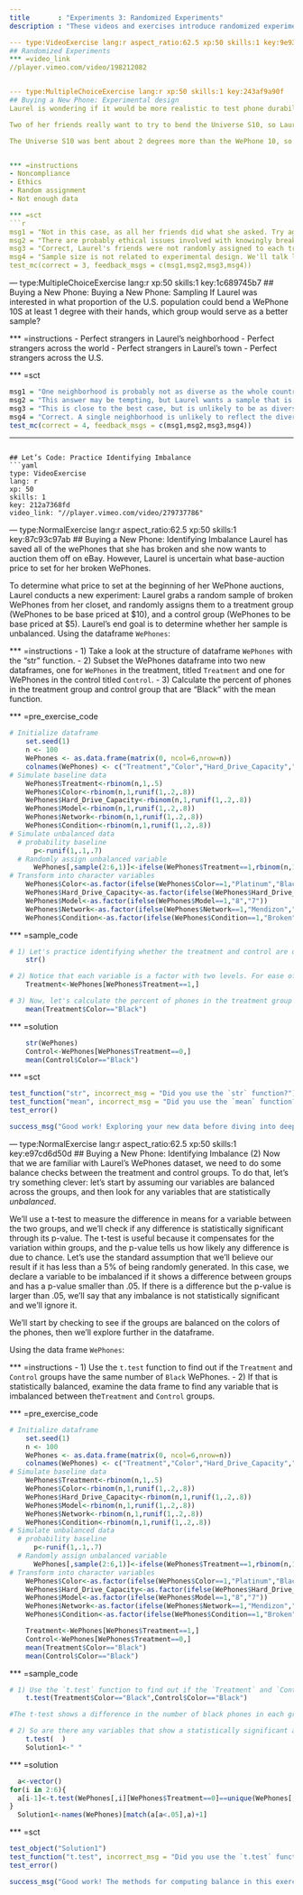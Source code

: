 --- 
title       : "Experiments 3: Randomized Experiments"
description : "These videos and exercises introduce randomized experiments."

--- type:VideoExercise lang:r aspect_ratio:62.5 xp:50 skills:1 key:9e9326a35b
## Randomized Experiments
*** =video_link
//player.vimeo.com/video/198212082


--- type:MultipleChoiceExercise lang:r xp:50 skills:1 key:243af9a90f
## Buying a New Phone: Experimental design
Laurel is wondering if it would be more realistic to test phone durability through a bending test rather than a crushing test. To find out, she convinces four of her friends to join her at an electronics store and bend one of the two phones for a duration of 1 minute each. 

Two of her friends really want to try to bend the Universe S10, so Laurel assigns those two friends to bend the Universe S10, and her other two friends try bending the WePhone 10S. 

The Universe S10 was bent about 2 degrees more than the WePhone 10, so Laurel concludes that the average treatment effect of the WePhone 10S on bendability is -2 degrees. Of the following, which is the most problematic design error in this experiment?


*** =instructions
- Noncompliance
- Ethics
- Random assignment
- Not enough data

*** =sct
```{r}
msg1 = "Not in this case, as all her friends did what she asked. Try again."
msg2 = "There are probably ethical issues involved with knowingly breaking things in a store, but from a scientific perspective, there's a bigger experiment design issue than that. Try again."
msg3 = "Correct, Laurel's friends were not randomly assigned to each treatment. Instead, she assigned them based on their own preferences, which could lead to confounded results. For example, what if the Universe S10 testers hated Universe phones, so tried harder to damage them?"
msg4 = "Sample size is not related to experimental design. We'll talk later about how sample size matters in making inference about experimental results."
test_mc(correct = 3, feedback_msgs = c(msg1,msg2,msg3,msg4))
```

--- type:MultipleChoiceExercise lang:r xp:50 skills:1 key:1c689745b7
## Buying a New Phone: Buying a New Phone:  Sampling
If Laurel was interested in what proportion of the U.S. population could bend a WePhone 10S at least 1 degree with their hands, which group would serve as a better sample?


*** =instructions
- Perfect strangers in Laurel's neighborhood
- Perfect strangers across the world
- Perfect strangers in Laurel's town
- Perfect strangers across the U.S.

*** =sct
```{r}
msg1 = "One neighborhood is probably not as diverse as the whole country, so try another option."
msg2 = "This answer may be tempting, but Laurel wants a sample that is reflective of the U.S. population."
msg3 = "This is close to the best case, but is unlikely to be as diverse as the whole U.S. Try again."
msg4 = "Correct. A single neighborhood is unlikely to reflect the diversity of the whole country, and involving people across the world brings in a lot of complicating confounders. People in Laurel's town is closer to ideal than those answer options, but really to get a true representation of the US population, you need to survey strangers across the US"
test_mc(correct = 4, feedback_msgs = c(msg1,msg2,msg3,msg4))
```

---
## Let’s Code: Practice Identifying Imbalance
```yaml
type: VideoExercise
lang: r
xp: 50
skills: 1
key: 212a7368fd
video_link: "//player.vimeo.com/video/279737786"
```

--- type:NormalExercise lang:r aspect_ratio:62.5 xp:50 skills:1 key:87c93c97ab
## Buying a New Phone: Identifying Imbalance
Laurel has saved all of the wePhones that she has broken and she now wants to auction them off on eBay. However, Laurel is uncertain what base-auction price to set for her broken WePhones. 

To determine what price to set at the beginning of her WePhone auctions, Laurel conducts a new experiment: Laurel grabs a random sample of broken WePhones from her closet, and randomly assigns them to a treatment group (WePhones to be base priced at $10), and a control group (WePhones to be base priced at $5). Laurel's end goal is to determine whether her sample is unbalanced. Using the dataframe `WePhones`:

*** =instructions
- 1) Take a look at the structure of dataframe `WePhones` with the "str" function.
- 2) Subset the WePhones dataframe into two new dataframes, one for `WePhones` in the treatment, titled `Treatment` and one for WePhones in the control titled `Control`.
- 3) Calculate the percent of phones in the treatment group and control group that are "Black" with the mean function.

*** =pre_exercise_code
```{r}
# Initialize dataframe
    set.seed(1)
    n <- 100
    WePhones <- as.data.frame(matrix(0, ncol=6,nrow=n))
    colnames(WePhones) <- c("Treatment","Color","Hard_Drive_Capacity","Model","Condition","Network")
# Simulate baseline data
    WePhones$Treatment<-rbinom(n,1,.5)
    WePhones$Color<-rbinom(n,1,runif(1,.2,.8))
    WePhones$Hard_Drive_Capacity<-rbinom(n,1,runif(1,.2,.8))
    WePhones$Model<-rbinom(n,1,runif(1,.2,.8))
    WePhones$Network<-rbinom(n,1,runif(1,.2,.8))
    WePhones$Condition<-rbinom(n,1,runif(1,.2,.8))
# Simulate unbalanced data
  # probability baseline
      p<-runif(1,.1,.7)
  # Randomly assign unbalanced variable
      WePhones[,sample(2:6,1)]<-ifelse(WePhones$Treatment==1,rbinom(n,1,p),rbinom(n,1,p+.2))
# Transform into character variables
    WePhones$Color<-as.factor(ifelse(WePhones$Color==1,"Platinum","Black"))
    WePhones$Hard_Drive_Capacity<-as.factor(ifelse(WePhones$Hard_Drive_Capacity==1,"64gb","32gb"))
    WePhones$Model<-as.factor(ifelse(WePhones$Model==1,"8","7"))
    WePhones$Network<-as.factor(ifelse(WePhones$Network==1,"Mendizon","Trot"))
    WePhones$Condition<-as.factor(ifelse(WePhones$Condition==1,"Broken","In_Pieces"))
```
*** =sample_code
```{r}
# 1) Let's practice identifying whether the treatment and control are different for Color. First, take a look at the structure of the dataframe with the "str" function. Insert the word `WePhones` inbetween the structure function
    str() 

# 2) Notice that each variable is a factor with two levels. For ease of computation, let's subset the WePhones dataframe into two new dataframes, one for WePhones in the treatment, and one for WePhones in the control. We provide syntax for creating how to make a dataframe of just the treatment group. Use this example to create a dataframe for just the control titled `Control` 
    Treatment<-WePhones[WePhones$Treatment==1,]

# 3) Now, let's calculate the percent of phones in the treatment group and control group that are "Black". We provide an example of how to do this for the Treatment group.
    mean(Treatment$Color=="Black")

```
*** =solution
```{r}
    str(WePhones) 
    Control<-WePhones[WePhones$Treatment==0,]
    mean(Control$Color=="Black")
```
*** =sct
```{r}
test_function("str", incorrect_msg = "Did you use the `str` function?")
test_function("mean", incorrect_msg = "Did you use the `mean` function?")
test_error()

success_msg("Good work! Exploring your new data before diving into deeper questions is a critical step for conducting statistical analyses. The number of Black and White WePhones in the previous question looked different, but are they? Let's do the next question to find out!")
```


--- type:NormalExercise lang:r aspect_ratio:62.5 xp:50 skills:1 key:e97cd6d50d
## Buying a New Phone: Identifying Imbalance (2)
Now that we are familiar with Laurel's WePhones dataset, we need to do some balance checks between the treatment and control groups. To do that, let’s try something clever: let’s start by assuming our variables are balanced across the groups, and then look for any variables that are statistically *unbalanced*. 

We’ll use a t-test to measure the difference in means for a variable between the two groups, and we’ll check if any difference is statistically significant through its p-value. The t-test is useful because it compensates for the variation within groups, and the p-value tells us how likely any difference is due to chance. Let’s use the standard assumption that we’ll believe our result if it has less than a 5% of being randomly generated. ln this case, we declare a variable to be imbalanced if it shows a difference between groups and has a p-value smaller than .05. If there is a difference but the p-value is larger than .05, we’ll say that any imbalance is not statistically significant and we’ll ignore it.

We’ll start by checking to see if the groups are balanced on the colors of the phones, then we’ll explore further in the dataframe. 

Using the data frame `WePhones`:

*** =instructions
- 1) Use the `t.test` function to find out if the `Treatment` and `Control` groups have the same number of `Black` WePhones.
- 2) If that is statistically balanced, examine the data frame to find any variable that is imbalanced between the`Treatment` and `Control` groups.


*** =pre_exercise_code
```{r}
# Initialize dataframe
    set.seed(1)
    n <- 100
    WePhones <- as.data.frame(matrix(0, ncol=6,nrow=n))
    colnames(WePhones) <- c("Treatment","Color","Hard_Drive_Capacity","Model","Condition","Network")
# Simulate baseline data
    WePhones$Treatment<-rbinom(n,1,.5)
    WePhones$Color<-rbinom(n,1,runif(1,.2,.8))
    WePhones$Hard_Drive_Capacity<-rbinom(n,1,runif(1,.2,.8))
    WePhones$Model<-rbinom(n,1,runif(1,.2,.8))
    WePhones$Network<-rbinom(n,1,runif(1,.2,.8))
    WePhones$Condition<-rbinom(n,1,runif(1,.2,.8))
# Simulate unbalanced data
  # probability baseline
      p<-runif(1,.1,.7)
  # Randomly assign unbalanced variable
      WePhones[,sample(2:6,1)]<-ifelse(WePhones$Treatment==1,rbinom(n,1,p),rbinom(n,1,p+.2))
# Transform into character variables
    WePhones$Color<-as.factor(ifelse(WePhones$Color==1,"Platinum","Black"))
    WePhones$Hard_Drive_Capacity<-as.factor(ifelse(WePhones$Hard_Drive_Capacity==1,"64gb","32gb"))
    WePhones$Model<-as.factor(ifelse(WePhones$Model==1,"8","7"))
    WePhones$Network<-as.factor(ifelse(WePhones$Network==1,"Mendizon","Trot"))
    WePhones$Condition<-as.factor(ifelse(WePhones$Condition==1,"Broken","In_Pieces"))

    Treatment<-WePhones[WePhones$Treatment==1,]
    Control<-WePhones[WePhones$Treatment==0,]
    mean(Treatment$Color=="Black")
    mean(Control$Color=="Black")
```

*** =sample_code
```{r}
# 1) Use the `t.test` function to find out if the `Treatment` and `Control` groups have the same number of `Black` WePhones. Replace the `x` and `y` in the following example with, `Treatment$Color=="Black"` and `Control$Color=="Black"` respectively.
    t.test(Treatment$Color=="Black",Control$Color=="Black")

#The t-test shows a difference in the number of black phones in each group, but is that difference statistically significant? Take a look at the p-value. Because the p-value is 0.46, which is well above .05, we can say that the difference is not statistically significant.

# 2) So are there any variables that show a statistically significant amount of imbalance? Use the `t.test` function to search through each variable in the `Treatment and `Control` groups until you find one that is imbalanced (i.e. where the probability that the mean difference between the specification in the treatment and control groups is less than 5%). Write the name of the unbalanced trait between control and treatment groups into Solution1.
    t.test(  )
    Solution1<-" " 


```
*** =solution
```{r}
  a<-vector()
for(i in 2:6){
  a[i-1]<-t.test(WePhones[,i][WePhones$Treatment==0]==unique(WePhones[,i])[1],WePhones[,i][WePhones$Treatment==1]==unique(WePhones[,i])[1])$p.value
}    
  Solution1<-names(WePhones)[match(a[a<.05],a)+1]
```
*** =sct
```{r}
test_object("Solution1")
test_function("t.test", incorrect_msg = "Did you use the `t.test` function?")
test_error()

success_msg("Good work! The methods for computing balance in this exercise are very common to experimental research. While we walked you through the steps this time, some of the later problems will be less guided. You may want to return to this exercise and look at how we computed imbalance if you ever get stuck in later ones.")
```
